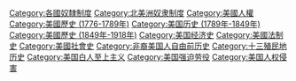 [[Category:各國奴隸制度|Category:各國奴隸制度]]
[[Category:北美洲奴隶制度|Category:北美洲奴隶制度]]
[[Category:美國人權|Category:美國人權]]
[[Category:美國歷史_(1776-1789年)|Category:美國歷史 (1776-1789年)]]
[[Category:美国历史_(1789年-1849年)|Category:美国历史 (1789年-1849年)]]
[[Category:美國歷史_(1849年-1918年)|Category:美國歷史 (1849年-1918年)]]
[[Category:美国经济史|Category:美国经济史]]
[[Category:美國法制史|Category:美國法制史]]
[[Category:美國社會史|Category:美國社會史]]
[[Category:非裔美国人自由前历史|Category:非裔美国人自由前历史]]
[[Category:十三殖民地历史|Category:十三殖民地历史]]
[[Category:美国白人至上主义|Category:美国白人至上主义]]
[[Category:美国强迫劳役|Category:美国强迫劳役]]
[[Category:美国人权侵害|Category:美国人权侵害]]